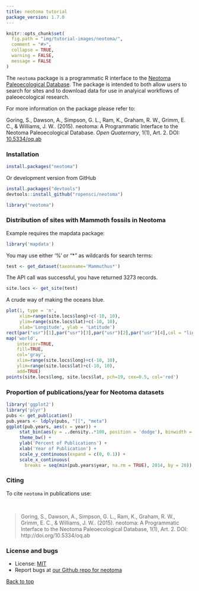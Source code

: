 ```yaml
---
title: neotoma tutorial
package_version: 1.7.0
---
```


```r
knitr::opts_chunk$set(
  fig.path = "img/tutorial-images/neotoma/",
  comment = "#>",
  collapse = TRUE,
  warning = FALSE,
  message = FALSE
)
```

The `neotoma` package is a programmatic R interface to the [Neotoma Paleoecological Database](http://www.neotomadb.org/). The package is intended to both allow users to search for sites and to download data for use in analyical workflows of paleoecological research.

For more information on the package please refer to:

Goring, S., Dawson, A., Simpson, G. L., Ram, K., Graham, R. W., Grimm, E. C., & Williams, J. W.. (2015). neotoma: A Programmatic Interface to the Neotoma Paleoecological Database. *Open Quaternary*, 1(1), Art. 2. DOI: [10.5334/oq.ab](http://doi.org/10.5334/oq.ab)


### Installation

```r
install.packages("neotoma")
```

Or development version from GitHub

```r
install.packages("devtools")
devtools::install_github("ropensci/neotoma")
```

```r
library("neotoma")
```


### Distribution of sites with Mammoth fossils in Neotoma

Example requires the mapdata package:

```r
library('mapdata')
```

You may use either '%' or "*" as wildcards for search terms:


```r
test <- get_dataset(taxonname='Mammuthus*')
```

The API call was successful, you have returned  3273 records.

```r
site.locs <- get_site(test)
```

A crude way of making the oceans blue.

```r
plot(1, type = 'n',
     xlim=range(site.locs$long)+c(-10, 10),
     ylim=range(site.locs$lat)+c(-10, 10),
     xlab='Longitude', ylab = 'Latitude')
rect(par("usr")[1],par("usr")[3],par("usr")[2],par("usr")[4],col = "lightblue")
map('world',
    interior=TRUE,
    fill=TRUE,
    col='gray',
    xlim=range(site.locs$long)+c(-10, 10),
    ylim=range(site.locs$lat)+c(-10, 10),
    add=TRUE)
points(site.locs$long, site.locs$lat, pch=19, cex=0.5, col='red')
```

### Proportion of publications/year for Neotoma datasets

```r
library('ggplot2')
library('plyr')
pubs <- get_publication()
pub.years <- ldply(pubs, "[[", "meta")
ggplot(pub.years, aes(x = year)) +
     stat_bin(aes(y = ..density..*100, position = 'dodge'), binwidth = 1) +
     theme_bw() +
     ylab('Percent of Publications') +
     xlab('Year of Publication') +
     scale_y_continuous(expand = c(0, 0.1)) +
     scale_x_continuous(
       breaks = seq(min(pub.years$year, na.rm = TRUE), 2014, by = 20))
```



### Citing

To cite `neotoma` in publications use:

<br>

> Goring, S., Dawson, A., Simpson, G. L., Ram, K., Graham, R. W.,
  Grimm, E. C., & Williams, J. W.. (2015). neotoma: A Programmatic
  Interface to the Neotoma Paleoecological Database, 1(1), Art. 2. DOI:
  http://doi.org/10.5334/oq.ab


### License and bugs

* License: [MIT](http://opensource.org/licenses/MIT)
* Report bugs at [our Github repo for neotoma](https://github.com/ropensci/neotoma/issues?state=open)

[Back to top](#top)
